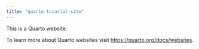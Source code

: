 ```yaml
---
title: "quarto-tutorial-site"
---
```


This is a Quarto website.

To learn more about Quarto websites visit <https://quarto.org/docs/websites>.
